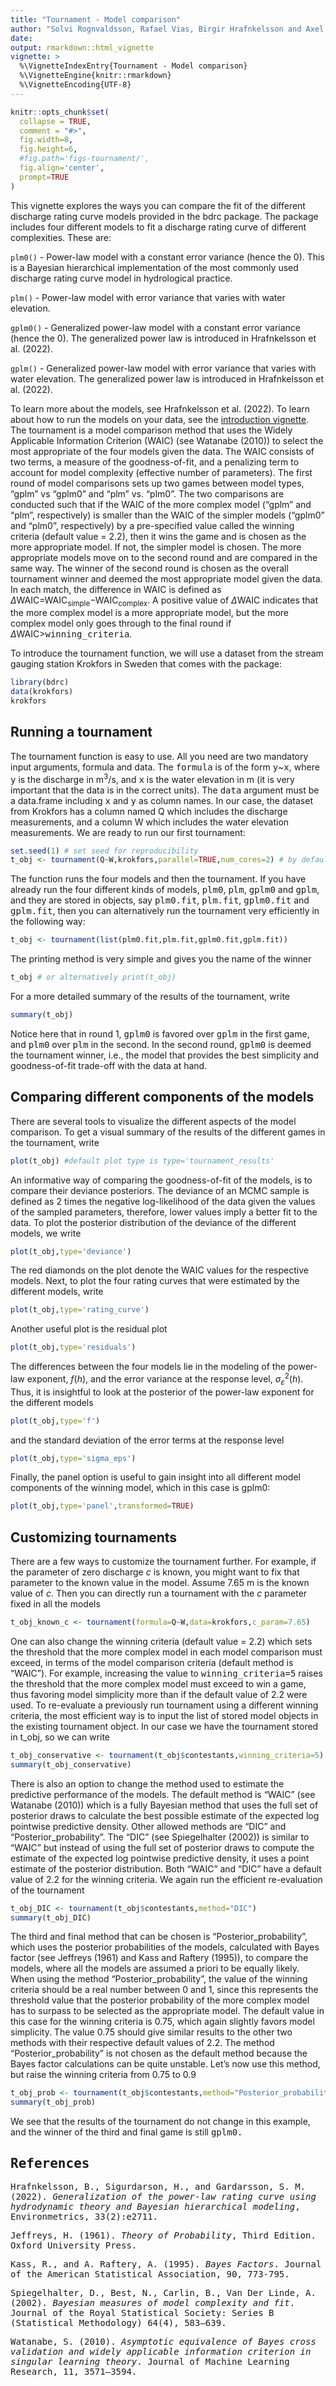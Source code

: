 ```yaml
---
title: "Tournament - Model comparison"
author: "Solvi Rognvaldsson, Rafael Vias, Birgir Hrafnkelsson and Axel Orn Jansson"
date:
output: rmarkdown::html_vignette
vignette: >
  %\VignetteIndexEntry{Tournament - Model comparison}
  %\VignetteEngine{knitr::rmarkdown}
  %\VignetteEncoding{UTF-8}
---
```


```r
knitr::opts_chunk$set(
  collapse = TRUE,
  comment = "#>",
  fig.width=8, 
  fig.height=6, 
  #fig.path='figs-tournament/',
  fig.align='center',
  prompt=TRUE
)
```

This vignette explores the ways you can compare the fit of the different discharge rating curve models provided in the bdrc package. The package includes four different models to fit a discharge rating curve of different complexities. These are:

```plm0() ``` - Power-law model with a constant error variance (hence the 0). This is a Bayesian hierarchical implementation of the most commonly used discharge rating curve model in hydrological practice.

```plm() ``` - Power-law model with error variance that varies with water elevation.

```gplm0() ``` - Generalized power-law model with a constant error variance (hence the 0). The generalized power law is introduced in Hrafnkelsson et al. (2022).

```gplm() ``` - Generalized power-law model with error variance that varies with water elevation. The generalized power law is introduced in Hrafnkelsson et al. (2022).


To learn more about the models, see Hrafnkelsson et al. (2022). To learn about how to run the models on your data, see the [introduction vignette](introduction.html). The tournament is a model comparison method that uses the Widely Applicable Information Criterion (WAIC) (see Watanabe (2010)) to select the most appropriate of the four models given the data. The WAIC consists of two terms, a measure of the goodness-of-fit, and a penalizing term to account for model complexity (effective number of parameters). The first round of model comparisons sets up two games between model types, "gplm" vs "gplm0" and "plm" vs. "plm0". The two comparisons are conducted such that if the WAIC of the more complex model ("gplm" and "plm", respectively) is smaller than the WAIC of the simpler models ("gplm0" and "plm0", respectively) by a pre-specified value called the winning criteria (default value = 2.2), then it wins the game and is chosen as the more appropriate model. If not, the simpler model is chosen. The more appropriate models move on to the second round and are compared in the same way. The winner of the second round is chosen as the overall tournament winner and deemed the most appropriate model given the data. In each match, the difference in WAIC is defined as $\Delta$WAIC$=$WAIC$_{\text{simple}}-$WAIC$_{\text{complex}}$. A positive value of $\Delta$WAIC indicates that the more complex model is a more appropriate model, but the more complex model only goes through to the final round if $\Delta$WAIC><tt>winning_criteria</tt>. 

To introduce the tournament function, we will use a dataset from the stream gauging station Krokfors in Sweden that comes with the package:
```r
library(bdrc)
data(krokfors)
krokfors
```

## Running a tournament
The tournament function is easy to use. All you need are two mandatory input arguments, formula and data. The <tt>formula</tt> is of the form <tt>y</tt>~<tt>x</tt>, where <tt>y</tt> is the discharge in m$^3/$s, and <tt>x</tt> is the water elevation in m (it is very important that the data is in the correct units). The <tt>data</tt> argument must be a data.frame including <tt>x</tt> and <tt>y</tt> as column names. In our case, the dataset from Krokfors has a column named Q which includes the discharge measurements, and a column W which includes the water elevation measurements. We are ready to run our first tournament:
```r
set.seed(1) # set seed for reproducibility
t_obj <- tournament(Q~W,krokfors,parallel=TRUE,num_cores=2) # by default parallel=TRUE and the number of cores is detected on the machine
```

The function runs the four models and then the tournament. If you have already run the four different kinds of models, <tt>plm0</tt>, <tt>plm</tt>, <tt>gplm0</tt> and <tt>gplm</tt>, and they are stored in objects, say <tt>plm0.fit</tt>, <tt>plm.fit</tt>, <tt>gplm0.fit</tt> and <tt>gplm.fit</tt>, then you can alternatively run the tournament very efficiently in the following way:
```r
t_obj <- tournament(list(plm0.fit,plm.fit,gplm0.fit,gplm.fit))
```

The printing method is very simple and gives you the name of the winner
```r
t_obj # or alternatively print(t_obj)
```

For a more detailed summary of the results of the tournament, write
```r
summary(t_obj)
```

Notice here that in round 1, <tt>gplm0</tt> is favored over <tt>gplm</tt> in the first game, and <tt>plm0</tt> over <tt>plm</tt> in the second. In the second round, <tt>gplm0</tt> is deemed the tournament winner, i.e., the model that provides the best simplicity and goodness-of-fit trade-off with the data at hand. 

## Comparing different components of the models
There are several tools to visualize the different aspects of the model comparison. To get a visual summary of the results of the different games in the tournament, write

```r
plot(t_obj) #default plot type is type='tournament_results'
```

An informative way of comparing the goodness-of-fit of the models, is to compare their deviance posteriors. The deviance of an MCMC sample is defined as 2 times the negative log-likelihood of the data given the values of the sampled parameters, therefore, lower values imply a better fit to the data. To plot the posterior distribution of the deviance of the different models, we write
```r
plot(t_obj,type='deviance')
```

The red diamonds on the plot denote the WAIC values for the respective models. Next, to plot the four rating curves that were estimated by the different models, write
```r
plot(t_obj,type='rating_curve')
```

Another useful plot is the residual plot 
```r
plot(t_obj,type='residuals')
```

The differences between the four models lie in the modeling of the power-law exponent, $f(h)$, and the error variance at the response level, $\sigma^2_{\varepsilon}(h)$. Thus, it is insightful to look at the posterior of the power-law exponent for the different models
```r
plot(t_obj,type='f')
```

and the standard deviation of the error terms at the response level
```r
plot(t_obj,type='sigma_eps')
```

Finally, the panel option is useful to gain insight into all different model components of the winning model, which in this case is gplm0:
```r
plot(t_obj,type='panel',transformed=TRUE)
```

## Customizing tournaments
There are a few ways to customize the tournament further. For example, if the parameter of zero discharge $c$ is known, you might want to fix that parameter to the known value in the model. Assume 7.65 m is the known value of $c$. Then you can directly run a tournament with the $c$ parameter fixed in all the models
```r
t_obj_known_c <- tournament(formula=Q~W,data=krokfors,c_param=7.65)
```

One can also change the winning criteria (default value = 2.2) which sets the threshold that the more complex model in each model comparison must exceed, in terms of the model comparison criteria (default method is "WAIC"). For example, increasing the value to <tt>winning_criteria=5</tt> raises the threshold that the more complex model must exceed to win a game, thus favoring model simplicity more than if the default value of 2.2 were used. To re-evaluate a previously run tournament using a different winning criteria, the most efficient way is to input the list of stored model objects in the existing tournament object. In our case we have the tournament stored in t_obj, so we can write
```r
t_obj_conservative <- tournament(t_obj$contestants,winning_criteria=5)
summary(t_obj_conservative)
```

There is also an option to change the method used to estimate the predictive performance of the models. The default method is "WAIC" (see Watanabe (2010)) which is a fully Bayesian method that uses the full set of posterior draws to calculate the best possible estimate of the expected log pointwise predictive density. Other allowed methods are "DIC" and "Posterior_probability". The "DIC" (see Spiegelhalter (2002)) is similar to "WAIC" but instead of using the full set of posterior draws to compute the estimate of the expected log pointwise predictive density, it uses a point estimate of the posterior distribution. Both "WAIC" and "DIC" have a default value of 2.2 for the winning criteria. We again run the efficient re-evaluation of the tournament
```r
t_obj_DIC <- tournament(t_obj$contestants,method="DIC")
summary(t_obj_DIC)
```

The third and final method that can be chosen is "Posterior_probability", which uses the posterior probabilities of the models, calculated with Bayes factor (see Jeffreys (1961) and Kass and Raftery (1995)), to compare the models, where all the models are assumed a priori to be equally likely. When using the method "Posterior_probability", the value of the winning criteria should be a real number between 0 and 1, since this represents the threshold value that the posterior probability of the more complex model has to surpass to be selected as the appropriate model. The default value in this case for the winning criteria is 0.75, which again slightly favors model simplicity. The value 0.75 should give similar results to the other two methods with their respective default values of 2.2. The method "Posterior_probability" is not chosen as the default method because the Bayes factor calculations can be quite unstable. Let's now use this method, but raise the winning criteria from 0.75 to 0.9 
```r
t_obj_prob <- tournament(t_obj$contestants,method="Posterior_probability",winning_criteria=0.9)
summary(t_obj_prob) 
```

We see that the results of the tournament do not change in this example, and the winner of the third and final game is still <tt>gplm0<tt>.

## References

Hrafnkelsson, B., Sigurdarson, H., and Gardarsson, S. M. (2022). *Generalization of the power-law rating curve using hydrodynamic theory and Bayesian hierarchical modeling*, Environmetrics, 33(2):e2711.

Jeffreys, H. (1961). *Theory of Probability*, Third Edition. Oxford University Press.

Kass, R., and A. Raftery, A. (1995). *Bayes Factors*. Journal of the American Statistical Association, 90, 773-795.

Spiegelhalter, D., Best, N., Carlin, B., Van Der Linde, A. (2002). *Bayesian measures of model complexity and fit*. Journal of the Royal Statistical Society: Series B (Statistical Methodology) 64(4), 583–639.

Watanabe, S. (2010). *Asymptotic equivalence of Bayes cross validation and widely applicable information criterion in singular learning theory*. Journal of Machine Learning Research, 11, 3571–3594.
